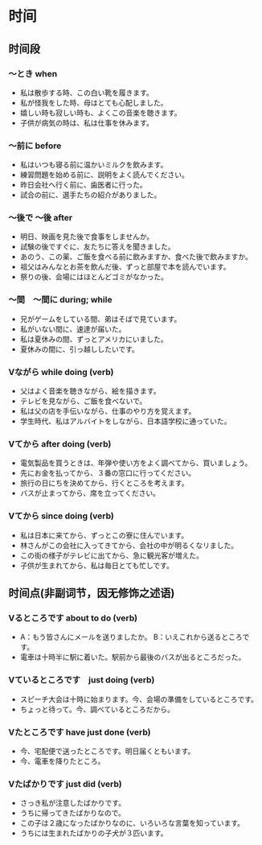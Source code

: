 # 时间


## 时间段

### 〜とき when

- <Hg>私は散歩する時</Hg>、この白い靴を履きます。
- <Hg>私が怪我をした時</Hg>、母はとても心配しました。
- <Hg>嬉しい時</Hg>も<Hg>寂しい時</Hg>も、よくこの音楽を聴きます。
- <Hg>子供が病気の時</Hg>は、私は仕事を休みます。

### 〜前に before

- 私はいつも<Hg>寝る前に</Hg>温かいミルクを飲みます。
- <Hg>練習問題を始める前に</Hg>、説明をよく読んでください。
- 昨日<Hg>会社へ行く前に</Hg>、歯医者に行った。
- <Hg>試合の前に</Hg>、選手たちの紹介がありました。

### 〜後で 〜後 after

- 明日、<Hg>映画を見た後で</Hg>食事をしませんか。
- <Hg>試験の後で</Hg>すぐに、友たちに答えを聞きました。
- あのう、この薬、ご飯を食べる前に飲みますか、<Hg>食べた後で</Hg>飲みますか。
- 祖父は<Hg>みんなとお茶を飲んだ後</Hg>、ずっと部屋で本を読んでいます。
- <Hg>祭りの後</Hg>、会場にはほとんどゴミがなかった。

### 〜間　〜間に during; while

- <Hg>兄がゲームをしている間</Hg>、弟はそばで見ています。
- <Hg>私がいない間に</Hg>、速達が届いた。
- 私は<Hg>夏休みの間</Hg>、ずっとアメリカにいました。
- <Hg>夏休みの間に</Hg>、引っ越ししたいです。


### Vながら while doing (verb)

- 父は<Hg>よく音楽を聴きながら</Hg>、絵を描きます。
- <Hg>テレビを見ながら</Hg>、ご飯を食べないで。
- 私は<Hg>父の店を手伝いながら</Hg>、仕事のやり方を覚えます。
- 学生時代、私は<Hg>アルバイトをしながら</Hg>、日本語学校に通っていた。

### Vてから after doing (verb)

- 電気製品を買うときは、<Hg>年弾や使い方をよく調べてから</Hg>、買いましょう。
- <Hg>先にお金を払ってから</Hg>、３番の窓口に行ってください。
- <Hg>旅行の日にちを決めてから</Hg>、行くところを考えます。
- <Hg>バスが止まってから</Hg>、席を立ってください。

### Vてから since doing (verb) 

- 私は<Hg>日本に来てから</Hg>、ずっとこの寮に住んでいます。
- 林さんが<Hg>この会社に入ってきてから</Hg>、会社の中が明るくなリました。
- <Hg>この街の様子がテレビに出てから</Hg>、急に観光客が増えた。
- <Hg>子供が生まれてから</Hg>、私は毎日とても忙しです。

## 时间点(非副词节，因无修饰之述语)

### Vるところです about to do (verb) 
- A：もう皆さんにメールを送りましたか。 B：いえこれから<Hg>送るところです</Hg>。
- 電車は十時半に駅に着いた。駅前から最後のバスが<Hg>出るところだった</Hg>。

### Vているところです　just doing (verb) 
- スピーチ大会は十時に始まります。今、会場の準備をし<Hg>ているところです</Hg>。
- ちょっと待って。今、調べ<Hg>ているところだ</Hg>から。

### Vたところです have just done (verb) 
- 今、宅配便で<Hg>送ったところです</Hg>。明日届くともいます。
- 今、電車を降り<Hg>たところ</Hg>。

### Vたばかりです just did (verb) 
- さっき私が<Hg>注意したばかり</Hg>です。
- うちに<Hg>帰ってきたばかり</Hg>なので。
- この子は２歳に<Hg>なったばかり</Hg>なのに、いろいろな言葉を知っています。
- うちには<Hg>生まれたばかり</Hg>の子犬が３匹います。
